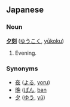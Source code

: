 == Japanese ==
=== Noun ===
'''[[夕]][[刻]]''' ([[ゆうこく]], [[yūkoku]])

# Evening.

=== Synonyms ===
* [[夜]] ([[よる]], [[yoru]])
* [[晩]] ([[ばん]], [[ban]]
* [[夕]] ([[ゆう]], [[yū]])